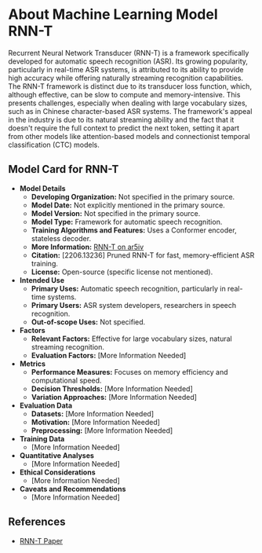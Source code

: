 # About Machine Learning Model RNN-T

Recurrent Neural Network Transducer (RNN-T) is a framework specifically developed for automatic speech recognition (ASR). Its growing popularity, particularly in real-time ASR systems, is attributed to its ability to provide high accuracy while offering naturally streaming recognition capabilities. The RNN-T framework is distinct due to its transducer loss function, which, although effective, can be slow to compute and memory-intensive. This presents challenges, especially when dealing with large vocabulary sizes, such as in Chinese character-based ASR systems. The framework's appeal in the industry is due to its natural streaming ability and the fact that it doesn't require the full context to predict the next token, setting it apart from other models like attention-based models and connectionist temporal classification (CTC) models.

## Model Card for RNN-T

- **Model Details**
  - **Developing Organization:** Not specified in the primary source.
  - **Model Date:** Not explicitly mentioned in the primary source.
  - **Model Version:** Not specified in the primary source.
  - **Model Type:** Framework for automatic speech recognition.
  - **Training Algorithms and Features:** Uses a Conformer encoder, stateless decoder.
  - **More Information:** [RNN-T on ar5iv](https://ar5iv.org/abs/2206.13236)
  - **Citation:** [2206.13236] Pruned RNN-T for fast, memory-efficient ASR training.
  - **License:** Open-source (specific license not mentioned).
- **Intended Use**
  - **Primary Uses:** Automatic speech recognition, particularly in real-time systems.
  - **Primary Users:** ASR system developers, researchers in speech recognition.
  - **Out-of-scope Uses:** Not specified.
- **Factors**
  - **Relevant Factors:** Effective for large vocabulary sizes, natural streaming recognition.
  - **Evaluation Factors:** [More Information Needed]
- **Metrics**
  - **Performance Measures:** Focuses on memory efficiency and computational speed.
  - **Decision Thresholds:** [More Information Needed]
  - **Variation Approaches:** [More Information Needed]
- **Evaluation Data**
  - **Datasets:** [More Information Needed]
  - **Motivation:** [More Information Needed]
  - **Preprocessing:** [More Information Needed]
- **Training Data**
  - [More Information Needed]
- **Quantitative Analyses**
  - [More Information Needed]
- **Ethical Considerations**
  - [More Information Needed]
- **Caveats and Recommendations**
  - [More Information Needed]

## References

- [RNN-T Paper](https://ar5iv.org/abs/2206.13236)
